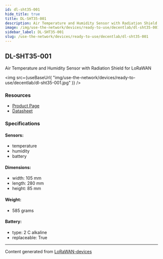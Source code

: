 ```yaml
---
id: dl-sht35-001
hide_title: true
title: DL-SHT35-001
description: Air Temperature and Humidity Sensor with Radiation Shield for LoRaWAN
image: /img/use-the-network/devices/ready-to-use/decentlab/dl-sht35-001.jpg
sidebar_label: DL-SHT35-001
slug: /use-the-network/devices/ready-to-use/decentlab/dl-sht35-001
---
```



## DL-SHT35-001

Air Temperature and Humidity Sensor with Radiation Shield for LoRaWAN

<img
src={useBaseUrl(
"img/use-the-network/devices/ready-to-use/decentlab/dl-sht35-001.jpg"
)}
/>

### Resources

- [Product Page](https://www.decentlab.com/products/air-temperature-and-humidity-sensor-with-radiation-shield-for-lorawan)
- [Datasheet](https://cdn.decentlab.com/download/datasheets/Decentlab-DL-SHT35-datasheet.pdf)

### Specifications

#### Sensors:
- temperature
- humidity
- battery
#### Dimensions:
- width: 105 mm
- length: 280 mm
- height: 85 mm
#### Weight: 
- 585 grams
#### Battery: 
- type: 2 C alkaline
- replaceable: True



---
Content generated from [LoRaWAN-devices](https://github.com/TheThingsNetwork/lorawan-devices)